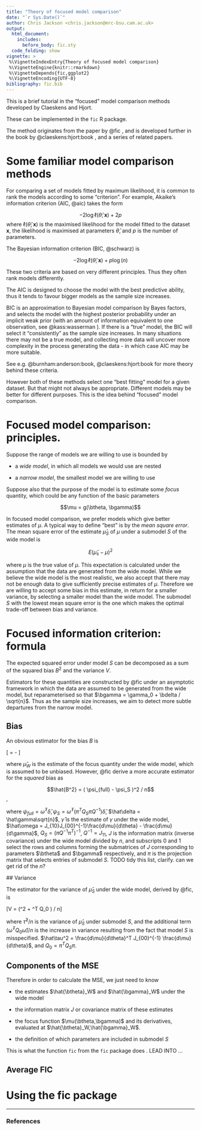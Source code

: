 ```yaml
---
title: "Theory of focused model comparison"
date: "`r Sys.Date()`"
author: Chris Jackson <chris.jackson@mrc-bsu.cam.ac.uk>
output: 
  html_document: 
    includes:
      before_body: fic.sty
  code_folding: show
vignette: >
 %\VignetteIndexEntry{Theory of focused model comparison}
 %\VignetteEngine{knitr::rmarkdown}
 %\VignetteDepends{fic,ggplot2}
 %\VignetteEncoding{UTF-8}
bibliography: fic.bib
---
```


This is a brief tutorial in the "focused" model comparison methods developed by Claeskens and Hjort.

These can be implemented in the `fic` R package. 

The method originates from the paper by @fic , and is developed further in the book by @claeskens:hjort:book , and a series of related papers. 

# Some familiar model comparison methods 

For comparing a set of models fitted by maximum likelihood, it is common to rank the models according to some "criterion".  For example, Akaike's information criterion (AIC, @aic) takes the form 

$$ -2\log \ell(\hat\theta ; \mathbf{x}) + 2p $$
where $\ell(\hat\theta ; \mathbf{x})$ is the maximised likelihood for the model fitted to the dataset $\mathbf{x}$, the likelihood is maximised at parameters $\hat\theta$, and $p$ is the number of parameters. 

The Bayesian information criterion (BIC, @schwarz) is

$$ -2\log \ell(\hat\theta ; \mathbf{x}) + p\log(n) $$

These two criteria are based on very different principles.  Thus they often rank models differently.

The AIC is designed to choose the model with the best predictive ability, thus it tends to favour bigger models as the sample size increases.

BIC is an approximation to Bayesian model comparison by Bayes factors, and selects the model with the highest posterior probability under an implicit weak prior (with an amount of information equivalent to one observation, see @kass:wasserman ).  If there is a "true" model, the BIC will select it "consistently" as the sample size increases.  In many situations there may not be a true model, and collecting more data will uncover more complexity in the process generating the data - in which case AIC may be more suitable. 

See e.g. @burnham:anderson:book, @claeskens:hjort:book for more theory behind these criteria.

However both of these methods select one "best fitting" model for a given dataset.  But that might not always be appropriate. Different models may be better for different purposes.  This is the idea behind "focused" model comparison. 


# Focused model comparison: principles.

Suppose the range of models we are willing to use is bounded by 

* a *wide model*, in which all models we would use are nested

* a *narrow model*, the smallest model we are willing to use

Suppose also that the purpose of the model is to estimate some *focus* quantity, which could be any function of the basic parameters 

$$\mu = g(\btheta, \bgamma)$$

In focused model comparison, we prefer models which give better estimates of $\mu$.  A typical way to define "best" is by the *mean square error*.   The mean square error of the estimate $\hat\mu_S$ of $\mu$ under a submodel $S$ of the wide model is 

$$E(\hat\mu_s - \mu)^2$$ 

where $\mu$ is the true value of $\mu$.  This expectation is calculated under the assumption that the data are generated from the wide model.   While we believe the wide model is the most realistic, we also accept that there may not be enough data to give sufficiently precise estimates of $\mu$.  Therefore we are willing to accept some bias in this estimate, in return for a smaller variance, by selecting a smaller model than the wide model.  The submodel $S$ with the lowest mean square error is the one which makes the optimal trade-off between bias and variance. 


# Focused information criterion: formula

The expected squared error under model $S$ can be decomposed as a sum of the squared bias $B^2$ and the variance $V$. 

\begin{aligned}
MSE = E\left\{(\hat\mu_S - \mu\right)^2\}  & = \left\{E(\hat\mu_S)- \mu\right\}^2 + E\left\{(\hat\mu_S -  E(\hat\mu_S))^2\right\} \\
    & = B^2 + V
\end{aligned}

Estimators for these quantities are constructed by @fic under an asymptotic framework in which the data are assumed to be generated from the wide model, but reparameterised so that $\bgamma = \gamma_0 + \bdelta / \sqrt{n}$.  Thus as the sample size increases, we aim to detect more subtle departures from the narrow model. 

## Bias 

An obvious estimator for the bias $B$ is 

\[ \hat{B} = \hat{\mu_S} - \hat{\mu_W} \]

where $\hat\mu_W$ is the estimate of the focus quantity under the wide model, which is assumed to be unbiased. 
However, @fic derive a more accurate estimator for the *squared* bias as 

$$\hat{B^2} = ( \psi_{full} - \psi_S )^2 / n$$, 

where $\psi_{full} = \hat\omega^T\hat\delta, \psi_S = \hat\omega^T (\pi^T Q_S \pi  Q^{-1} )\hat\delta$, $\hat\delta = \hat\gamma\sqrt{n}$, $\hat\gamma$ is the estimate of $\gamma$ under the wide model, 
$\hat\omega = J_{10}J_{00}^{-1}\frac{d\mu}{d\theta} - \frac{d\mu}{d\gamma}$, 
$Q_S = (\pi Q^{-1} \pi^T)^{-1}$, $Q^{-1} = J_{11}$, $J$ is the information matrix (inverse covariance) under the wide model divided by $n$, and subscripts $0$ and $1$ select the rows and columns forming the submatrices of $J$
corresponding to parameters $\btheta$ and $\bgamma$ respectively, and $\pi$ is the projection matrix that selects entries of submodel $S$.  TODO tidy this list, clarify. can we get rid of the $n$? 


## Variance 

The estimator for the variance of $\hat{\mu}_S$ under the wide model, derived by @fic, is 

\[V = (\hat{\tau}^2 + \hat{\omega}^T Q_0 \hat{\omega}) / n\] 

where $\hat{\tau}^2 /n$ is the variance of $\hat{\mu}_S$ under submodel $S$, and the additional term $(\hat{\omega}^T Q_0 \hat{\omega}) / n$ is the increase in variance resulting from the fact that model $S$ is misspecified.  $\hat\tau^2 = \frac{d\mu}{d\theta}^T  J_{00}^{-1} \frac{d\mu}{d\theta}$, and $Q_{0} = \pi^T Q_S \pi$.


## Components of the MSE

Therefore in order to calculate the MSE, we just need to know

* the estimates $\hat{\btheta}_W$ and $\hat{\bgamma}_W$ under the wide model 

* the information matrix $J$ or covariance matrix of these estimates 

* the focus function $\mu(\btheta,\bgamma)$ and its derivatives, evaluated at $\hat{\btheta}_W,\hat{\bgamma}_W$.  
* the definition of which parameters are included in submodel $S$

This is what the function `fic` from the `fic` package does . LEAD INTO ...


## Average FIC 


# Using the fic package

*** 

### References
